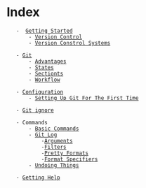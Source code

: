 = Index =
	-  [[git/getting-started|Getting Started]]
		- [[git/getting-started#Version Control|Version Control]]
		- [[git/getting-started#Version Constrol Systems|Version Constrol Systems]] 

	- [[git/git|Git]]
		- [[git/git#Advantages|Advantages]]
		- [[git/git#States|States]]
		- [[git/git#Sectionts|Sectionts]]
		- [[git/git#Workflow|Workflow]]

	- [[git/git-configuration|Configuration]]
		- [[git/git-configuration#Setting Up Git For The First Time|Setting Up Git For The First Time]]

	- [[git/gitignore|Git ignore]]

	- Commands
		- [[git/basic-commands|Basic Commands]]
		- [[git/git-log|Git Log]]
			-[[git/git-log#Arguments|Arguments]]
			-[[git/git-log#Filters|Filters]]
			-[[git/git-log#Pretty Formats|Pretty Formats]]
			-[[git/git-log#Format Specifiers|Format Specifiers]]
		- [[git/undoing|Undoing Things]]

	- [[git/getting-help|Getting Help]] 


	
